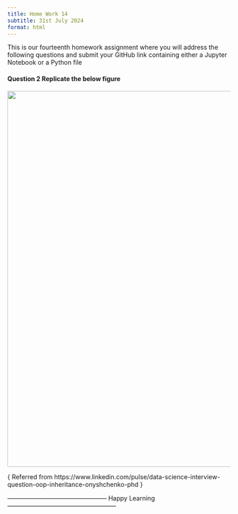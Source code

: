 ```yaml
---
title: Home Work 14
subtitle: 31st July 2024
format: html
---
```


This is our fourteenth homework assignment where you will address the following questions and submit your GitHub link containing either a Jupyter Notebook or a Python file

#### Question 2 Replicate the below figure 

![](animal.png){fig-align="center" width="846"}

{ Referred from https://www.linkedin.com/pulse/data-science-interview-question-oop-inheritance-onyshchenko-phd }

------------------------------------------------ Happy Learning -----------------------------------------------------

```{=html}
<script src="https://giscus.app/client.js"
        data-repo="ArunKoundinya/AIBasicswithAK"
        data-repo-id="R_kgDOLXPVRw"
        data-category="General"
        data-category-id="DIC_kwDOLXPVR84CdeVx"
        data-mapping="pathname"
        data-strict="0"
        data-reactions-enabled="1"
        data-emit-metadata="0"
        data-input-position="bottom"
        data-theme="purple_dark"
        data-lang="en"
        crossorigin="anonymous"
        async>
</script>
```